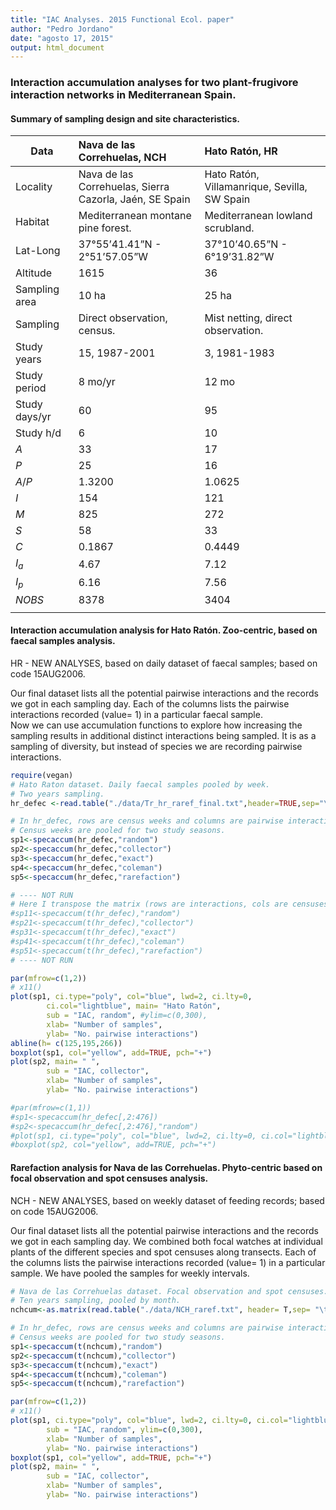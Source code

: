 ```yaml
---
title: "IAC Analyses. 2015 Functional Ecol. paper"
author: "Pedro Jordano"
date: "agosto 17, 2015"
output: html_document
---
```


### Interaction accumulation analyses for two plant-frugivore interaction networks in Mediterranean Spain.
     
     
     
#### Summary of sampling design and site characteristics.

 Data  |  Nava de las Correhuelas, NCH   | Hato Ratón, HR      
----|:-------|:-------    
Locality |	Nava de las Correhuelas, Sierra Cazorla, Jaén, SE Spain |	Hato Ratón, Villamanrique, Sevilla, SW Spain        
Habitat |	Mediterranean montane pine forest. |	Mediterranean lowland scrubland.   
Lat-Long	|  37°55'41.41"N - 2°51'57.05"W |  37°10'40.65"N -  6°19'31.82"W      	
Altitude | 1615 | 36     
Sampling area | 10 ha | 25 ha     
Sampling | Direct observation, census. | Mist netting, direct observation.  
Study years | 15, 1987-2001 | 3, 1981-1983  
Study period  | 8 mo/yr | 12 mo 
Study days/yr | 60 | 95  
Study h/d | 6 | 10  
$A$ | 33 | 17  
$P$ | 25 | 16  
$A/P$ | 1.3200 | 1.0625  
$I$ | 154 | 121  
$M$ | 825 | 272  
$S$ | 58 | 33  
$C$ | 0.1867 | 0.4449  
$I_a$ | 4.67 | 7.12 | 
$I_p$ | 6.16 | 7.56 | 
$NOBS$ | 8378 | 3404  
 |  |   

#### Interaction accumulation analysis for Hato Ratón. Zoo-centric, based on faecal samples analysis.  

HR - NEW ANALYSES, based on daily dataset of faecal samples; based on code 15AUG2006.   

Our final dataset lists all the potential pairwise interactions and the records we got in each sampling day. Each of the columns lists the pairwise interactions recorded (value= 1) in a particular faecal sample.  
Now we can use accumulation functions to explore how increasing the sampling results in additional distinct interactions being sampled.
It is as a sampling of diversity, but instead of species we are recording pairwise interactions.


```r
require(vegan)
# Hato Raton dataset. Daily faecal samples pooled by week.
# Two years sampling.
hr_defec <-read.table("./data/Tr_hr_raref_final.txt",header=TRUE,sep="\t",dec=",")

# In hr_defec, rows are census weeks and columns are pairwise interactions.
# Census weeks are pooled for two study seasons.
sp1<-specaccum(hr_defec,"random")
sp2<-specaccum(hr_defec,"collector")
sp3<-specaccum(hr_defec,"exact")
sp4<-specaccum(hr_defec,"coleman")
sp5<-specaccum(hr_defec,"rarefaction")

# ---- NOT RUN
# Here I transpose the matrix (rows are interactions, cols are censuses)
#sp11<-specaccum(t(hr_defec),"random")
#sp21<-specaccum(t(hr_defec),"collector")
#sp31<-specaccum(t(hr_defec),"exact")
#sp41<-specaccum(t(hr_defec),"coleman")
#sp51<-specaccum(t(hr_defec),"rarefaction")
# ---- NOT RUN

par(mfrow=c(1,2))
# x11()
plot(sp1, ci.type="poly", col="blue", lwd=2, ci.lty=0,
        ci.col="lightblue", main= "Hato Ratón", 
        sub = "IAC, random", #ylim=c(0,300),
        xlab= "Number of samples", 
        ylab= "No. pairwise interactions")
abline(h= c(125,195,266))
boxplot(sp1, col="yellow", add=TRUE, pch="+")
plot(sp2, main= " ",
        sub = "IAC, collector",
        xlab= "Number of samples", 
        ylab= "No. pairwise interactions")

#par(mfrow=c(1,1))
#sp1<-specaccum(hr_defec[,2:476])
#sp2<-specaccum(hr_defec[,2:476],"random")
#plot(sp1, ci.type="poly", col="blue", lwd=2, ci.lty=0, ci.col="lightblue")
#boxplot(sp2, col="yellow", add=TRUE, pch="+")

```

#### Rarefaction analysis for Nava de las Correhuelas. Phyto-centric based on focal observation and spot censuses analysis.  

NCH - NEW ANALYSES, based on weekly dataset of feeding records; based on code 15AUG2006.    

Our final dataset lists all the potential pairwise interactions and the records we got in each sampling day. We combined both focal watches at individual plants of the different species and spot censuses along transects. Each of the columns lists the pairwise interactions recorded (value= 1) in a particular sample. We have pooled the samples for weekly intervals. 

```r
# Nava de las Correhuelas dataset. Focal observation and spot censuses.
# Ten years sampling, pooled by month.
nchcum<-as.matrix(read.table("./data/NCH_raref.txt", header= T,sep= "\t", dec=".", row.names = 1))

# In hr_defec, rows are census weeks and columns are pairwise interactions.
# Census weeks are pooled for two study seasons.
sp1<-specaccum(t(nchcum),"random")
sp2<-specaccum(t(nchcum),"collector")
sp3<-specaccum(t(nchcum),"exact")
sp4<-specaccum(t(nchcum),"coleman")
sp5<-specaccum(t(nchcum),"rarefaction")

par(mfrow=c(1,2))
# x11()
plot(sp1, ci.type="poly", col="blue", lwd=2, ci.lty=0, ci.col="lightblue", main= "Nava Correhuelas", 
        sub = "IAC, random", ylim=c(0,300),
        xlab= "Number of samples", 
        ylab= "No. pairwise interactions")
boxplot(sp1, col="yellow", add=TRUE, pch="+")
plot(sp2, main= " ",
        sub = "IAC, collector",
        xlab= "Number of samples", 
        ylab= "No. pairwise interactions")

```
